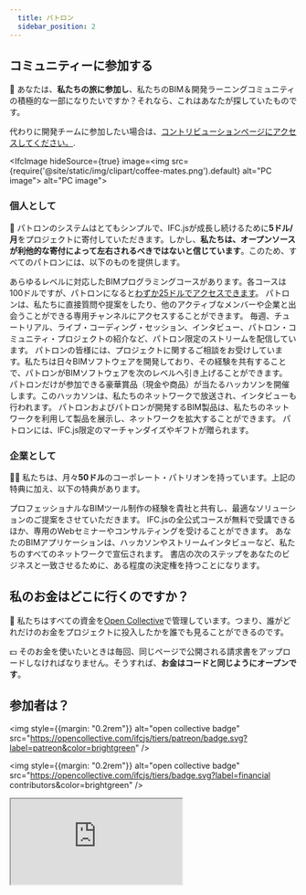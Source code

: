 ```yaml
---
  title: パトロン
  sidebar_position: 2
---
```



## コミュニティーに参加する

🌱 あなたは、**私たちの旅に参加し**、私たちのBIM＆開発ラーニングコミュニティの積極的な一部になりたいですか？それなら、これはあなたが探していたものです。

<IfcCard>
    代わりに開発チームに参加したい場合は、<a href={"https://ifcjs.github.io/info/ja/docs/Contribute"}>コントリビューションページにアクセスしてください。</a>.
</IfcCard>

<IfcImage hideSource={true} image=<img src={require('@site/static/img/clipart/coffee-mates.png').default} alt="PC image"></img>
   alt="PC image"></IfcImage>

### 個人として

🧑 パトロンのシステムはとてもシンプルで、IFC.jsが成長し続けるために**5ドル/月**をプロジェクトに寄付していただきます。しかし、**私たちは、オープンソースが利他的な寄付によって左右されるべきではないと信じています**。このため、すべてのパトロンには、以下のものを提供します。

<IfcCard icon="👩‍🏫" title="BIMプログラミングコース（全レベル対象">
あらゆるレベルに対応したBIMプログラミングコースがあります。各コースは100ドルですが、パトロンになると<a href="https://ifcjs.github.io/info/ja/docs/Courses/Getting-started#for-patreons">わずか25ドルでアクセスできます</a>。
</IfcCard>

<IfcCard icon="👩‍👩‍👦‍" title="パトロンコミュニティへのアクセス">
パトロンは、私たちに直接質問や提案をしたり、他のアクティブなメンバーや企業と出会うことができる専用チャンネルにアクセスすることができます。
</IfcCard>

<IfcCard icon="🎥" title="独占ライブウェビナーおよびストリーム">
毎週、チュートリアル、ライブ・コーディング・セッション、インタビュー、パトロン・コミュニティ・プロジェクトの紹介など、パトロン限定のストリームを配信しています。
</IfcCard>

<IfcCard icon="🤝" title="お客様のプロジェクトをサポートします">
パトロンの皆様には、プロジェクトに関するご相談をお受けしています。私たちは日々BIMソフトウェアを開発しており、その経験を共有することで、パトロンがBIMソフトウェアを次のレベルへ引き上げることができます。
</IfcCard>

<IfcCard icon="🏆" title="ハッカソンへの優先参加権">
パトロンだけが参加できる豪華賞品（現金や商品）が当たるハッカソンを開催します。このハッカソンは、私たちのネットワークで放送され、インタビューも行われます。
</IfcCard>

<IfcCard icon="🚀" title="ネットワークからの視認性">
パトロンおよびパトロンが開発するBIM製品は、私たちのネットワークを利用して製品を展示し、ネットワークを拡大することができます。
</IfcCard>

<IfcCard icon="🎁" title="商品・特典">
パトロンには、IFC.js限定のマーチャンダイズやギフトが贈られます。
</IfcCard>

### 企業として

👨‍💼 私たちは、月々**50ドル**のコーポレート・パトリオンを持っています。上記の特典に加え、以下の特典があります。

<IfcCard icon="👨‍💼" title="コンサルティング、プライムサポート">
プロフェッショナルなBIMツール制作の経験を貴社と共有し、最適なソリューションのご提案をさせていただきます。
</IfcCard>

<IfcCard icon="👩‍🏫" title="全コース無料＋プライベートウェビナー">
IFC.jsの全公式コースが無料で受講できるほか、専用のWebセミナーやコンサルティングを受けることができます。
</IfcCard>

<IfcCard icon="🚀" title="ネットワークを活用した製品プロモーション">
あなたのBIMアプリケーションは、ハッカソンやストリームインタビューなど、私たちのすべてのネットワークで宣伝されます。
</IfcCard>

<IfcCard icon="💪" title="意思決定力">
書店の次のステップをあなたのビジネスと一致させるために、ある程度の決定権を持つことになります。
</IfcCard>

## 私のお金はどこに行くのですか？

💛 私たちはすべての資金を[Open Collective](https://opencollective.com/ifcjs)で管理しています。つまり、誰がどれだけのお金をプロジェクトに投入したかを誰でも見ることができるのです。

💵 そのお金を使いたいときは毎回、同じページで公開される請求書をアップロードしなければなりません。そうすれば、**お金はコードと同じようにオープンです**。

## 参加者は？

<img style={{margin: "0.2rem"}} alt="open collective badge" src="https://opencollective.com/ifcjs/tiers/patreon/badge.svg?label=patreon&color=brightgreen" />

<img  style={{margin: "0.2rem"}} alt="open collective badge" src="https://opencollective.com/ifcjs/tiers/badge.svg?label=financial contributors&color=brightgreen" />


<iframe style={{width: "100%", height: "105rem", border: "0"}} src="https://opencollective.com/ifcjs/banner.html"/>



